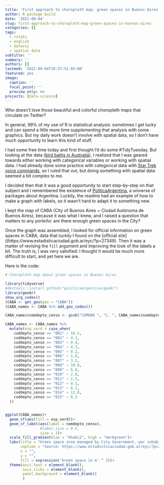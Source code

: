 ```yaml
---
title: 'First approach to choropleth map: green spaces in Buenos Aires'
author: R package build
date: '2021-09-04'
slug: first-approach-to-choropleth-map-green-spaces-in-buenos-aires
categories: []
tags:
  - rstats
  - english
  - dataviz
  - spatial data
subtitle: ''
summary: ''
authors: []
lastmod: '2021-09-04T19:37:51-03:00'
featured: yes
image:
  caption: ''
  focal_point: ''
  preview_only: no
projects: [data-science]
---
```

Who doesn't love those beautiful and colorful choropleth maps that circulate on Twitter?

In general, 99% of my use of R is statistical analysis: sometimes I get lucky and can spend a little more time supplementing that analysis with some graphics. But my daily work doesn't involve with spatial data, so I don't have much opportunity to learn this kind of stuff.

I had some free time today and first thought I'd do some #TidyTuesday. But looking at the data ([bird baths in Australia]((https://github.com/rfordatascience/tidytuesday/blob/master/data/2021/2021-08-31/readme.md))), I realized that I was geared towards either working with categorical variables or working with spatial data. I had already done some practice with categorical data with [Star Trek voice commands]((https://macarenaquiroga.netlify.app/post/contribucion-al-tidytuesday-semana-34-comandos-de-voz-en-startrek/)), so I ruled that out, but doing something with spatial data seemed a bit complex to me.

I decided then that it was a good opportunity to start step-by-step on that subject and I remembered the existence of [PoliticaArgentina]((https://github.com/PoliticaArgentina)), a universe of packages about Argentina. Luckily, the readme had an example of how to make a graph with labels, so it wasn't hard to adapt it to something new.

I kept the map of CABA (City of Buenos Aires = Ciudad Autónoma de Buenos Aires), because it was what I knew, and I raised a question that matters to any *porteño*: are there enough green spaces in the City?

Once the graph was assembled, I looked for official information on green spaces in CABA, data that luckily I found on the [official site]((https://www.estadisticaciudad.gob.ar/eyc/?p=27349). Then it was a matter of revising the `fill` argument and improving the look of the labels a bit. The truth is, I was very satisfied: I thought it would be much more difficult to start, and yet here we are.

Here is the code:

```r
# Choropleth map about green spaces in Buenos Aires

library(tidyverse)
#devtools::install_github("politicaargentina/geoAr")
library(geoAr)
show_arg_codes()
(CABA <- get_geo(geo = "CABA"))
(CABA_names <- CABA %>% add_geo_codes())

CABA_names$nomdepto_censo <- gsub("COMUNA ", "C. ", CABA_names$nomdepto_censo)

CABA_names <- CABA_names %>% 
  mutate(esp_verd = case_when(
    coddepto_censo == "001" ~ 18.2,
    coddepto_censo == "002" ~ 4.1,
    coddepto_censo == "003" ~ 0.4,
    coddepto_censo == "004" ~ 4.3,
    coddepto_censo == "005" ~ 0.2,
    coddepto_censo == "006" ~ 1.8,
    coddepto_censo == "007" ~ 3.2,
    coddepto_censo == "008" ~ 18.8,
    coddepto_censo == "009" ~ 6.8,
    coddepto_censo == "010" ~ 2.0,
    coddepto_censo == "011" ~ 1.5,
    coddepto_censo == "012" ~ 8.1,
    coddepto_censo == "013" ~ 6.1,
    coddepto_censo == "014" ~ 12.0,
    coddepto_censo == "015" ~ 6.2
  ))


ggplot(CABA_names)+
  geom_sf(aes(fill = esp_verd))+
  geom_sf_label(aes(label = nomdepto_censo),
                #label.size = 0.5,
                size = 2)+
  scale_fill_gradient(low = "khaki2", high = "darkgreen")+
  labs(title = "Green space area managed by City Government, per inhabitant per commune (2019)",
       caption = "Source: https://www.estadisticaciudad.gob.ar/eyc/?p=27349",
       x = "", 
       y = "",
       fill = expression('Green space in m' ^ 2))+
  theme(axis.text = element_blank(),
        axis.ticks = element_blank(),
        panel.background = element_blank()
        )
```